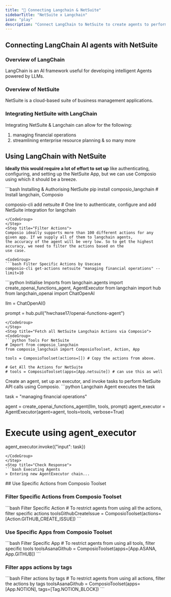 ```yaml
---
title: "🚀 Connecting Langchain & NetSuite"
sidebarTitle: "NetSuite x Langchain"
icon: "play"
description: "Connect LangChain to NetSuite to create agents to perform tasks using natural language"
---
```


## Connecting LangChain AI agents with NetSuite

### Overview of LangChain

LangChain is an AI framework useful for developing intelligent Agents powered by LLMs.

### Overview of NetSuite

NetSuite is a cloud-based suite of business management applications.

### Integrating NetSuite with LangChain

Integrating NetSuite & Langchain can allow for the following:

1. managing financial operations
2. streamlining enterprise resource planning
& so many more

## Using LangChain with NetSuite

<Steps>
<Step title="Setting Up the Environment">

**Ideally this would require a lot of effort to set up** like authenticating, configuring, and setting up the NetSuite App, but we can use Composio using which it should be a breeze.

<CodeGroup>
```bash Installing & Authorising NetSuite
pip install composio_langchain # Install langchain, Composio 

composio-cli add netsuite # One line to authenticate, configure and add NetSuite integration for langchain
```
</CodeGroup>
</Step>
<Step title="Filter Actions">
Composio ideally supports more than 100 different actions for any given app. If we supply all of them to langchain agents, 
the accuracy of the agent will be very low. So to get the highest accuracy, we need to filter the actions based on the 
use case.

<CodeGroup>
```bash Filter Specific Actions by Usecase
composio-cli get-actions netsuite "managing financial operations" --limit=10
```
</CodeGroup>

</Step>
<Step title="Import Base Packages">

<CodeGroup>
```python Initialise Imports
from langchain.agents import create_openai_functions_agent, AgentExecutor
from langchain import hub
from langchain_openai import ChatOpenAI


llm = ChatOpenAI()

prompt = hub.pull("hwchase17/openai-functions-agent")
```
</CodeGroup>
</Step>
<Step title="Fetch all NetSuite Langchain Actions via Composio">
<CodeGroup>
```python Tools For NetSuite
# Import from composio_langchain
from composio_langchain import ComposioToolset, Action, App

tools = ComposioToolset(actions=[]) # Copy the actions from above. 

# Get All the Actions for NetSuite
# tools = ComposioToolset(apps=[App.netsuite]) # can use this as well
```
</CodeGroup>
</Step>
<Step title="Execute the Agent">
Create an agent, set up an executor, and invoke tasks to perform NetSuite API calls using Composio. 
<CodeGroup>
```python Langchain Agent executes the task

task = "managing financial operations"

agent = create_openai_functions_agent(llm, tools, prompt)
agent_executor = AgentExecutor(agent=agent, tools=tools, verbose=True)

# Execute using agent_executor
agent_executor.invoke({"input": task})
```
</CodeGroup>
</Step>
<Step title="Check Response">
```bash Executing Agents
> Entering new AgentExecutor chain...
```
</Step>
</Steps>
## Use Specific Actions from Composio Toolset

### Filter Specific Actions from Composio Toolset

<CodeGroup>
```bash Filter Specific Action
# To restrict agents from using all the actions, filter specific actions
toolsGithubCreateIssue = ComposioToolset(actions=[Action.GITHUB_CREATE_ISSUE])
```
</CodeGroup>

### Use Specific Apps from Composio Toolset
<CodeGroup>
```bash Filter Specific App
# To restrict agents from using all tools, filter specific tools
toolsAsanaGithub = ComposioToolset(apps=[App.ASANA, App.GITHUB])
```
</CodeGroup>

### Filter apps actions by tags 
<CodeGroup>
```bash Filter actions by tags
# To restrict agents from using all actions, filter the actions by tags
toolsAsanaGithub = ComposioToolset(apps=[App.NOTION], tags=[Tag.NOTION_BLOCK])
```
</CodeGroup>

